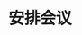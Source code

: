 # 安排会议
<ScDc />
<br />
<Dialog>
# Hi Liv, this is Eva. Could you check Grace's [calendar/n./2] and see if she's available for a one-hour meeting next Tuesday at 11 a.m.?
#### Let me [check/v.]. Grace will be out of the office on Tuesday. How about Wednesday at 9 a.m.?
# I'll be on a [business trip/n.] from Wednesday to Friday next week. Let me see... How about next Monday at 4 p.m. then.
#### Grace is available on Monday at 4 p.m..
# OK. Let's do Monday at 4 p.m. then. I'll send a meeting invite to you and Grace via Outlook Calendar soon.
#### OK. Bye.
</Dialog>
